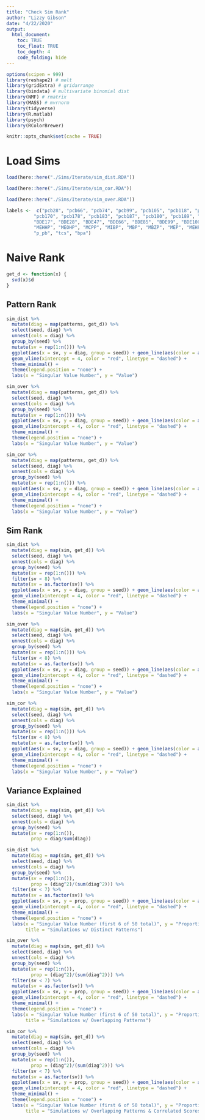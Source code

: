 ```yaml
---
title: "Check Sim Rank"
author: "Lizzy Gibson"
date: "4/22/2020"
output: 
  html_document:
    toc: TRUE
    toc_float: TRUE
    toc_depth: 4
    code_folding: hide
---
```


```r
options(scipen = 999)
library(reshape2) # melt
library(gridExtra) # gridarrange
library(bindata) # multivariate binomial dist
library(NMF) # rmatrix
library(MASS) # mvrnorm
library(tidyverse)
library(R.matlab)
library(psych)
library(RColorBrewer)

knitr::opts_chunk$set(cache = TRUE)
```

# Load Sims

```r
load(here::here("./Sims/Iterate/sim_dist.RDA"))

load(here::here("./Sims/Iterate/sim_cor.RDA"))

load(here::here("./Sims/Iterate/sim_over.RDA"))

labels <-  c("pcb28", "pcb66", "pcb74", "pcb99", "pcb105", "pcb118", "pcb138_158", "pcb146", "pcb153", "pcb156", "pcb167",
          "pcb170", "pcb178", "pcb183", "pcb187", "pcb180", "pcb189", "pcb194", "pcb196_203", "pcb199", "pcb206", "pcb209",
          "BDE17", "BDE28", "BDE47", "BDE66", "BDE85", "BDE99", "BDE100", "BDE153", "BDE154", "BDE183", "BDE209", "MECPP",
          "MEHHP", "MEOHP", "MCPP", "MIBP", "MBP", "MBZP", "MEP", "MEHP", "dcp_24", "dcp_25", "b_pb", "bp_3", "m_pb",
          "p_pb", "tcs", "bpa")
```

# Naive Rank

```r
get_d <- function(x) {
  svd(x)$d
}
```

## Pattern Rank
```r
sim_dist %>% 
  mutate(diag = map(patterns, get_d)) %>% 
  select(seed, diag) %>% 
  unnest(cols = diag) %>% 
  group_by(seed) %>% 
  mutate(sv = rep(1:n())) %>% 
  ggplot(aes(x = sv, y = diag, group = seed)) + geom_line(aes(color = as.factor(seed))) +
  geom_vline(xintercept = 4, color = "red", linetype = "dashed") +
  theme_minimal() +
  theme(legend.position = "none") +
  labs(x = "Singular Value Number", y = "Value")

sim_over %>% 
  mutate(diag = map(patterns, get_d)) %>% 
  select(seed, diag) %>% 
  unnest(cols = diag) %>% 
  group_by(seed) %>% 
  mutate(sv = rep(1:n())) %>% 
  ggplot(aes(x = sv, y = diag, group = seed)) + geom_line(aes(color = as.factor(seed))) +
  geom_vline(xintercept = 4, color = "red", linetype = "dashed") +
  theme_minimal() +
  theme(legend.position = "none") +
  labs(x = "Singular Value Number", y = "Value")  

sim_cor %>% 
  mutate(diag = map(patterns, get_d)) %>% 
  select(seed, diag) %>% 
  unnest(cols = diag) %>% 
  group_by(seed) %>% 
  mutate(sv = rep(1:n())) %>% 
  ggplot(aes(x = sv, y = diag, group = seed)) + geom_line(aes(color = as.factor(seed))) +
  geom_vline(xintercept = 4, color = "red", linetype = "dashed") +
  theme_minimal() +
  theme(legend.position = "none") +
  labs(x = "Singular Value Number", y = "Value")
```

## Sim Rank

```r
sim_dist %>% 
  mutate(diag = map(sim, get_d)) %>% 
  select(seed, diag) %>% 
  unnest(cols = diag) %>% 
  group_by(seed) %>% 
  mutate(sv = rep(1:n())) %>% 
  filter(sv < 8) %>% 
  mutate(sv = as.factor(sv)) %>% 
  ggplot(aes(x = sv, y = diag, group = seed)) + geom_line(aes(color = as.factor(seed)), alpha = 0.25) +
  geom_vline(xintercept = 4, color = "red", linetype = "dashed") +
  theme_minimal() +
  theme(legend.position = "none") +
  labs(x = "Singular Value Number", y = "Value")

sim_over %>% 
  mutate(diag = map(sim, get_d)) %>% 
  select(seed, diag) %>% 
  unnest(cols = diag) %>% 
  group_by(seed) %>% 
  mutate(sv = rep(1:n())) %>% 
  filter(sv < 8) %>% 
  mutate(sv = as.factor(sv)) %>% 
  ggplot(aes(x = sv, y = diag, group = seed)) + geom_line(aes(color = as.factor(seed)), alpha = 0.25) +
  geom_vline(xintercept = 4, color = "red", linetype = "dashed") +
  theme_minimal() +
  theme(legend.position = "none") +
  labs(x = "Singular Value Number", y = "Value")

sim_cor %>% 
  mutate(diag = map(sim, get_d)) %>% 
  select(seed, diag) %>% 
  unnest(cols = diag) %>% 
  group_by(seed) %>% 
  mutate(sv = rep(1:n())) %>% 
  filter(sv < 8) %>% 
  mutate(sv = as.factor(sv)) %>%   
  ggplot(aes(x = sv, y = diag, group = seed)) + geom_line(aes(color = as.factor(seed)), alpha = 0.25) +
  geom_vline(xintercept = 4, color = "red", linetype = "dashed") +
  theme_minimal() +
  theme(legend.position = "none") +
  labs(x = "Singular Value Number", y = "Value")
```

## Variance Explained
```r
sim_dist %>% 
  mutate(diag = map(sim, get_d)) %>% 
  select(seed, diag) %>% 
  unnest(cols = diag) %>% 
  group_by(seed) %>% 
  mutate(sv = rep(1:n()),
         prop = diag/sum(diag))
```

```r
sim_dist %>% 
  mutate(diag = map(sim, get_d)) %>% 
  select(seed, diag) %>% 
  unnest(cols = diag) %>% 
  group_by(seed) %>% 
  mutate(sv = rep(1:n()),
         prop = (diag^2)/(sum(diag^2))) %>% 
  filter(sv < 7) %>% 
  mutate(sv = as.factor(sv)) %>% 
  ggplot(aes(x = sv, y = prop, group = seed)) + geom_line(aes(color = as.factor(seed)), alpha = 0.25) +
  geom_vline(xintercept = 4, color = "red", linetype = "dashed") +
  theme_minimal() +
  theme(legend.position = "none") +
  labs(x = "Singular Value Number (first 6 of 50 total)", y = "Proportion Variance Explained",
       title = "Simulations w/ Distinct Patterns")

sim_over %>% 
  mutate(diag = map(sim, get_d)) %>% 
  select(seed, diag) %>% 
  unnest(cols = diag) %>% 
  group_by(seed) %>% 
  mutate(sv = rep(1:n()),
         prop = (diag^2)/(sum(diag^2))) %>% 
  filter(sv < 7) %>% 
  mutate(sv = as.factor(sv)) %>% 
  ggplot(aes(x = sv, y = prop, group = seed)) + geom_line(aes(color = as.factor(seed)), alpha = 0.25) +
  geom_vline(xintercept = 4, color = "red", linetype = "dashed") +
  theme_minimal() +
  theme(legend.position = "none") +
  labs(x = "Singular Value Number (first 6 of 50 total)", y = "Proportion Variance Explained",
       title = "Simulations w/ Overlapping Patterns")

sim_cor %>% 
  mutate(diag = map(sim, get_d)) %>% 
  select(seed, diag) %>% 
  unnest(cols = diag) %>% 
  group_by(seed) %>% 
  mutate(sv = rep(1:n()),
         prop = (diag^2)/(sum(diag^2))) %>% 
  filter(sv < 7) %>% 
  mutate(sv = as.factor(sv)) %>% 
  ggplot(aes(x = sv, y = prop, group = seed)) + geom_line(aes(color = as.factor(seed)), alpha = 0.25) +
  geom_vline(xintercept = 4, color = "red", linetype = "dashed") +
  theme_minimal() +
  theme(legend.position = "none") +
  labs(x = "Singular Value Number (first 6 of 50 total)", y = "Proportion Variance Explained",
       title = "Simulations w/ Overlapping Patterns & Correlated Scores")
```



